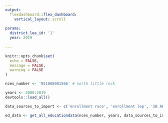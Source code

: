 ```yaml
---
output: 
  flexdashboard::flex_dashboard:
    vertical_layout: scroll
    
params:
  district_lea_id: '1'
  year: 2019
  
---
```


```r
knitr::opts_chunk$set(
  echo = FALSE,
  message = FALSE,
  warning = FALSE
)

nces_number <- '051068001566' # north little rock

years <- 2000:2019
devtools::load_all()
```

```r

data_sources_to_import <- c('enrollment race', 'enrollment lep', 'IB AP enrollment', 'state assessments')

ed_data <- get_all_educationdata(nces_number, years, data_sources_to_import)


```

<script>
document.querySelector(".navbar-header > span.navbar-brand").innerHTML = "`r dashboard_title`";
</script> 
